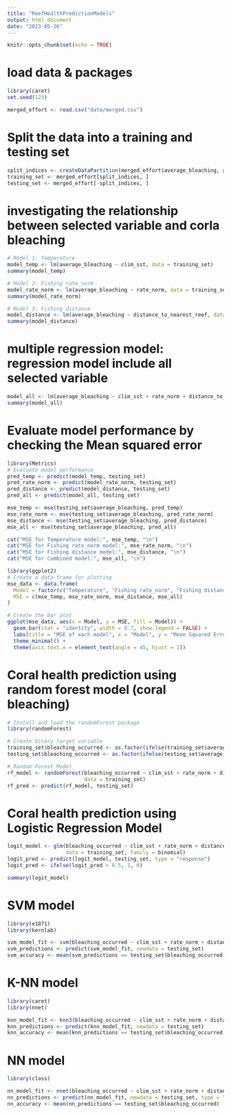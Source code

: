 ```yaml
---
title: "ReefHealthPredictionModels"
output: html_document
date: "2023-05-26"
---
```


```r
knitr::opts_chunk$set(echo = TRUE)
```

# load data & packages
```r
library(caret)
set.seed(123)

merged_effort <- read.csv("data/merged.csv")
```

# Split the data into a training and testing set
```r
split_indices <- createDataPartition(merged_effort$average_bleaching, p = 0.8, list = FALSE)
training_set <- merged_effort[split_indices, ]
testing_set <- merged_effort[-split_indices, ]
```

# investigating the relationship between selected variable and corla bleaching
```r
# Model 1: Temperature
model_temp <- lm(average_bleaching ~ clim_sst, data = training_set)
summary(model_temp)

# Model 2: Fishing rate_norm
model_rate_norm <- lm(average_bleaching ~ rate_norm, data = training_set)
summary(model_rate_norm)

# Model 3: Fishing distance
model_distance <- lm(average_bleaching ~ distance_to_nearest_reef, data = training_set)
summary(model_distance)
```

# multiple regression model: regression model include all selected variable
```r
model_all <- lm(average_bleaching ~ clim_sst + rate_norm + distance_to_nearest_reef, data = training_set)
summary(model_all)
```

# Evaluate model performance by checking the Mean squared error
```r
library(Metrics)
# Evaluate model performance
pred_temp <- predict(model_temp, testing_set)
pred_rate_norm <- predict(model_rate_norm, testing_set)
pred_distance <- predict(model_distance, testing_set)
pred_all <- predict(model_all, testing_set)

mse_temp <- mse(testing_set$average_bleaching, pred_temp)
mse_rate_norm <- mse(testing_set$average_bleaching, pred_rate_norm)
mse_distance <- mse(testing_set$average_bleaching, pred_distance)
mse_all <- mse(testing_set$average_bleaching, pred_all)

cat("MSE for Temperature model:", mse_temp, "\n")
cat("MSE for Fishing rate_norm model:", mse_rate_norm, "\n")
cat("MSE for Fishing distance model:", mse_distance, "\n")
cat("MSE for Combined model:", mse_all, "\n")

library(ggplot2)
# Create a data frame for plotting
mse_data <- data.frame(
  Model = factor(c("Temperature", "Fishing rate_norm", "Fishing distance", "Combined")),
  MSE = c(mse_temp, mse_rate_norm, mse_distance, mse_all)
)

# Create the bar plot
ggplot(mse_data, aes(x = Model, y = MSE, fill = Model)) +
  geom_bar(stat = "identity", width = 0.7, show.legend = FALSE) +
  labs(title = "MSE of each model", x = "Model", y = "Mean Squared Error") +
  theme_minimal() +
  theme(axis.text.x = element_text(angle = 45, hjust = 1))
```

# Coral health prediction using random forest model (coral bleaching)
```r
# Install and load the randomForest package
library(randomForest)

# Create binary target variable
training_set$bleaching_occurred <- as.factor(ifelse(training_set$average_bleaching > 0, 1, 0))
testing_set$bleaching_occurred <- as.factor(ifelse(testing_set$average_bleaching > 0, 1, 0))

# Random Forest Model
rf_model <- randomForest(bleaching_occurred ~ clim_sst + rate_norm + distance_to_nearest_reef,
                         data = training_set)
rf_pred <- predict(rf_model, testing_set)
```

# Coral health prediction using Logistic Regression Model
```r
logit_model <- glm(bleaching_occurred ~ clim_sst + rate_norm + distance_to_nearest_reef, 
                   data = training_set, family = binomial)
logit_pred <- predict(logit_model, testing_set, type = "response")
logit_pred <- ifelse(logit_pred > 0.5, 1, 0)

summary(logit_model)
```

# SVM model
```r
library(e1071)
library(kernlab)

svm_model_fit <- svm(bleaching_occurred ~ clim_sst + rate_norm + distance_to_nearest_reef, data = training_set)
svm_predictions <- predict(svm_model_fit, newdata = testing_set)
svm_accuracy <- mean(svm_predictions == testing_set$bleaching_occurred)
```

# K-NN model
```r
library(caret)
library(nnet)

knn_model_fit <- knn3(bleaching_occurred ~ clim_sst + rate_norm + distance_to_nearest_reef, data = training_set)
knn_predictions <- predict(knn_model_fit, newdata = testing_set)
knn_accuracy <- mean(knn_predictions == testing_set$bleaching_occurred)
```

# NN model
```r
library(class)

nn_model_fit <- nnet(bleaching_occurred ~ clim_sst + rate_norm + distance_to_nearest_reef, data = training_set, linout = FALSE, trace = FALSE, size = 3)
nn_predictions <- predict(nn_model_fit, newdata = testing_set, type = "class")
nn_accuracy <- mean(nn_predictions == testing_set$bleaching_occurred)
```
